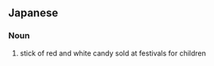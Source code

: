 ==Japanese==
{{ja-kanjitab|千|歳|飴}}

===Noun===
{{ja-noun|ちとせあめ}}

# stick of red and white candy sold at festivals for children
